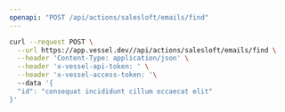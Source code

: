 ```yaml
---
openapi: "POST /api/actions/salesloft/emails/find"
---
```


<RequestExample>

```bash Request
curl --request POST \
  --url https://app.vessel.dev//api/actions/salesloft/emails/find \
  --header 'Content-Type: application/json' \
  --header 'x-vessel-api-token: ' \
  --header 'x-vessel-access-token: '\ 
  --data '{
  "id": "consequat incididunt cillum occaecat elit"
}'
```

</RequestExample>


      